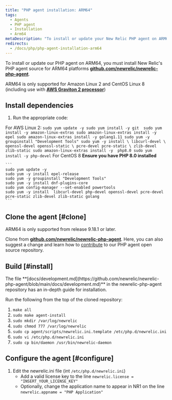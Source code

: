 ```yaml
---
title: "PHP agent installation: ARM64"
tags:
  - Agents
  - PHP agent
  - Installation
  - Arm64
metaDescription: "To install or update your New Relic PHP agent on ARM64, start here."
redirects:
  - /docs/php/php-agent-installation-arm64
---
```


To install or update our PHP agent on ARM64, you must install New Relic's PHP agent source for ARM64 platforms **[github.com/newrelic/newrelic-php-agent](https://github.com/newrelic/newrelic-php-agent)**.

ARM64 is only supported for Amazon Linux 2 and CentOS Linux 8 (including use with **[AWS Graviton 2 processor](https://aws.amazon.com/ec2/graviton/)**)

## Install dependencies

1. Run the appropriate code:

 For AWS Linux 2:
    ```
    sudo yum update -y
    sudo yum install -y git 
    sudo yum install -y amazon-linux-extras
    sudo amazon-linux-extras install -y epel
    sudo amazon-linux-extras install -y golang1.11
    sudo yum -y groupinstall "Development Tools"
    sudo yum -y install \
       libcurl-devel \
       openssl-devel openssl-static \
       pcre-devel pcre-static \
       zlib-devel zlib-static
    sudo amazon-linux-extras install -y  php8.0
    sudo yum install -y php-devel
    ```
 For CentOS 8 **Ensure you have PHP 8.0 installed**

    ```
    sudo yum update -y
    sudo yum -y install epel-release
    sudo yum -y groupinstall "Development Tools"
    sudo yum -y install dnf-plugins-core
    sudo yum config-manager --set-enabled powertools
    sudo yum -y install  libcurl-devel php-devel openssl-devel pcre-devel pcre-static zlib-devel zlib-static golang
    ```

## Clone the agent [#clone]

<Callout variant="important">
  ARM64 is only supported from release 9.18.1 or later.
</Callout>

Clone from **[github.com/newrelic/newrelic-php-agent](https://github.com/newrelic/newrelic-php-agent)**. Here, you can also suggest a change and learn how to [contribute](https://github.com/newrelic/newrelic-php-agent/issues) to our PHP agent open source repository.

## Build [#install]

<Callout variant="tip">
    The file **[docs/development.md](https://github.com/newrelic/newrelic-php-agent/blob/main/docs/development.md)** in the newrelic-php-agent repository has an in-depth guide for installation.
</Callout>

Run the following from the top of the cloned repository:

1. ```make all```
2. ```sudo make agent-install```
3. ```sudo mkdir /var/log/newrelic```
4. ```sudo chmod 777 /var/log/newrelic```
6. ```sudo cp agent/scripts/newrelic.ini.template /etc/php.d/newrelic.ini```
7. ```sudo vi /etc/php.d/newrelic.ini```
8. ```sudo cp bin/daemon /usr/bin/newrelic-daemon```

## Configure the agent [#configure]

1. Edit the newrelic.ini file (int `/etc/php.d/newrelic.ini`)
    * Add a valid license key to the line `newrelic.license = "INSERT_YOUR_LICENSE_KEY"`
    * Optionally, change the application name to appear in NR1 on the line `newrelic.appname = "PHP Application"`



